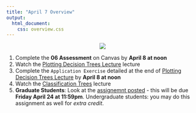 ```yaml
---
title: "April 7 Overview"
output: 
  html_document:
    css: overview.css
---
```



<center>
![](https://media.giphy.com/media/PsBRTPKG71YVq/giphy.gif)
</center>

1. Complete the **06 Assessment** on Canvas by **April 8 at noon**
2. Watch the [Plotting Decision Trees Lecture](https://sta-363-s20.lucymcgowan.com/slides/17-decision-tree-plot-lecture.html) lecture
3. Complete the `Application Exercise` detailed at the end of [Plotting Decision Trees Lecture](https://sta-363-s20.lucymcgowan.com/slides/17-decision-tree-plot-lecture.html) by **April 8 at noon**
4. Watch the [Classification Trees](https://sta-363-s20.lucymcgowan.com/slides/17-decision-tree-classification-lecture.html) lecture
5. **Graduate Students**: Look at the [assignemnt posted](https://sta-363-s20.lucymcgowan.com/ec/01-grad-student-assignment.html) - this will be due **Friday April 24 at 11:59pm**. Undergraduate students: you may do this assignment as well for _extra credit_.
